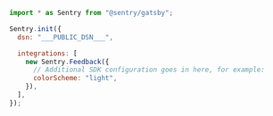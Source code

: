 ```javascript
import * as Sentry from "@sentry/gatsby";

Sentry.init({
  dsn: "___PUBLIC_DSN___",

  integrations: [
    new Sentry.Feedback({
      // Additional SDK configuration goes in here, for example:
      colorScheme: "light",
    }),
  ],
});
```
